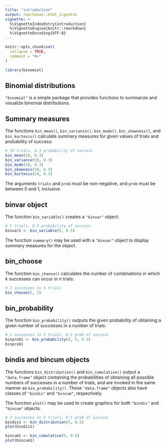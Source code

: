 ```yaml
---
title: "introduction"
output: rmarkdown::html_vignette
vignette: >
  %\VignetteIndexEntry{introduction}
  %\VignetteEngine{knitr::rmarkdown}
  %\VignetteEncoding{UTF-8}
---
```


```r
knitr::opts_chunk$set(
  collapse = TRUE,
  comment = "#>"
)
```

```r
library(binomial)
```

## Binomial distributions

`"binomial"` is a simple package that provides functions to summarize and visualize binomial distributions.


## Summary measures

The functions `bin_mean()`, `bin_variance()`, `bin_mode()`, `bin_skewness()`, and `bin_kurtosis()` calculate summary measures for given values of trials and probability of success: 

```r
# 10 trials, 0.3 probability of success
bin_mean(10, 0.3)
bin_variance(10, 0.3)
bin_mode(10, 0.3)
bin_skewness(10, 0.3)
bin_kurtosis(10, 0.3)
```

The arguments `trials` and `prob` must be non-negative, and `prob` must be between 0 and 1, inclusive. 


## binvar object

The function `bin_variable()` creates a `"binvar"` object:

```r
# 5 trials, 0.5 probability of success
binvar1 <- bin_variable(5, 0.5)
```

The function `summary()` may be used with a `"binvar"` object to display summary measures for the object. 


## bin_choose


The function `bin_choose()` calculates the number of combinations in which *k* successes can occur in *n* trials:

```r
# 2 successes in 5 trials
bin_choose(5, 2)
```


## bin_probability

The function `bin_probability()` outputs the given probability of obtaining a given number of successes in a number of trials:

```r
# 2 successes in 5 trials, 0.5 prob of success
binprob1 <- bin_probability(2, 5, 0.5)
binprob1
```


## bindis and bincum objects

The functions `bin_distribution()` and `bin_cumulative()` output a `"data.frame"` object containing the probabilities of obtaining all possible numbers of successes in a number of trials, and are invoked in the same manner as `bin_probability()`. These `"data.frame"` objects also have classes of `"bindis"` and `"bincum"`, respectively. 

The function `plot()` may be used to create graphics for both `"bindis"` and `"bincum"` objects.

```r
# 2 successes in 5 trials, 0.5 prob of success
bindis1 <- bin_distribution(5, 0.5)
plot(bindis1)

bincum1 <- bin_cumulative(5, 0.5)
plot(bincum1)
```

